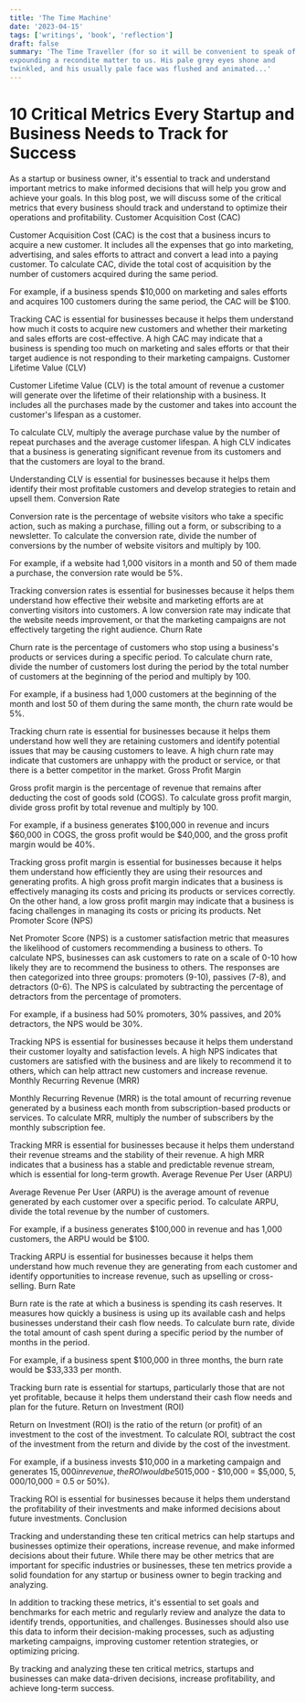 ```yaml
---
title: 'The Time Machine'
date: '2023-04-15'
tags: ['writings', 'book', 'reflection']
draft: false
summary: 'The Time Traveller (for so it will be convenient to speak of him) was
expounding a recondite matter to us. His pale grey eyes shone and
twinkled, and his usually pale face was flushed and animated...'
---
```


# 10 Critical Metrics Every Startup and Business Needs to Track for Success

As a startup or business owner, it's essential to track and understand important metrics to make informed decisions that will help you grow and achieve your goals. In this blog post, we will discuss some of the critical metrics that every business should track and understand to optimize their operations and profitability.
Customer Acquisition Cost (CAC)

Customer Acquisition Cost (CAC) is the cost that a business incurs to acquire a new customer. It includes all the expenses that go into marketing, advertising, and sales efforts to attract and convert a lead into a paying customer. To calculate CAC, divide the total cost of acquisition by the number of customers acquired during the same period.

For example, if a business spends $10,000 on marketing and sales efforts and acquires 100 customers during the same period, the CAC will be $100.

Tracking CAC is essential for businesses because it helps them understand how much it costs to acquire new customers and whether their marketing and sales efforts are cost-effective. A high CAC may indicate that a business is spending too much on marketing and sales efforts or that their target audience is not responding to their marketing campaigns.
Customer Lifetime Value (CLV)

Customer Lifetime Value (CLV) is the total amount of revenue a customer will generate over the lifetime of their relationship with a business. It includes all the purchases made by the customer and takes into account the customer's lifespan as a customer.

To calculate CLV, multiply the average purchase value by the number of repeat purchases and the average customer lifespan. A high CLV indicates that a business is generating significant revenue from its customers and that the customers are loyal to the brand.

Understanding CLV is essential for businesses because it helps them identify their most profitable customers and develop strategies to retain and upsell them.
Conversion Rate

Conversion rate is the percentage of website visitors who take a specific action, such as making a purchase, filling out a form, or subscribing to a newsletter. To calculate the conversion rate, divide the number of conversions by the number of website visitors and multiply by 100.

For example, if a website had 1,000 visitors in a month and 50 of them made a purchase, the conversion rate would be 5%.

Tracking conversion rates is essential for businesses because it helps them understand how effective their website and marketing efforts are at converting visitors into customers. A low conversion rate may indicate that the website needs improvement, or that the marketing campaigns are not effectively targeting the right audience.
Churn Rate

Churn rate is the percentage of customers who stop using a business's products or services during a specific period. To calculate churn rate, divide the number of customers lost during the period by the total number of customers at the beginning of the period and multiply by 100.

For example, if a business had 1,000 customers at the beginning of the month and lost 50 of them during the same month, the churn rate would be 5%.

Tracking churn rate is essential for businesses because it helps them understand how well they are retaining customers and identify potential issues that may be causing customers to leave. A high churn rate may indicate that customers are unhappy with the product or service, or that there is a better competitor in the market.
Gross Profit Margin

Gross profit margin is the percentage of revenue that remains after deducting the cost of goods sold (COGS). To calculate gross profit margin, divide gross profit by total revenue and multiply by 100.

For example, if a business generates $100,000 in revenue and incurs $60,000 in COGS, the gross profit would be $40,000, and the gross profit margin would be 40%.

Tracking gross profit margin is essential for businesses because it helps them understand how efficiently they are using their resources and generating profits. A high gross profit margin indicates that a business is effectively managing its costs and pricing its products or services correctly. On the other hand, a low gross profit margin may indicate that a business is facing challenges in managing its costs or pricing its products.
Net Promoter Score (NPS)

Net Promoter Score (NPS) is a customer satisfaction metric that measures the likelihood of customers recommending a business to others. To calculate NPS, businesses can ask customers to rate on a scale of 0-10 how likely they are to recommend the business to others. The responses are then categorized into three groups: promoters (9-10), passives (7-8), and detractors (0-6). The NPS is calculated by subtracting the percentage of detractors from the percentage of promoters.

For example, if a business had 50% promoters, 30% passives, and 20% detractors, the NPS would be 30%.

Tracking NPS is essential for businesses because it helps them understand their customer loyalty and satisfaction levels. A high NPS indicates that customers are satisfied with the business and are likely to recommend it to others, which can help attract new customers and increase revenue.
Monthly Recurring Revenue (MRR)

Monthly Recurring Revenue (MRR) is the total amount of recurring revenue generated by a business each month from subscription-based products or services. To calculate MRR, multiply the number of subscribers by the monthly subscription fee.

Tracking MRR is essential for businesses because it helps them understand their revenue streams and the stability of their revenue. A high MRR indicates that a business has a stable and predictable revenue stream, which is essential for long-term growth.
Average Revenue Per User (ARPU)

Average Revenue Per User (ARPU) is the average amount of revenue generated by each customer over a specific period. To calculate ARPU, divide the total revenue by the number of customers.

For example, if a business generates $100,000 in revenue and has 1,000 customers, the ARPU would be $100.

Tracking ARPU is essential for businesses because it helps them understand how much revenue they are generating from each customer and identify opportunities to increase revenue, such as upselling or cross-selling.
Burn Rate

Burn rate is the rate at which a business is spending its cash reserves. It measures how quickly a business is using up its available cash and helps businesses understand their cash flow needs. To calculate burn rate, divide the total amount of cash spent during a specific period by the number of months in the period.

For example, if a business spent $100,000 in three months, the burn rate would be $33,333 per month.

Tracking burn rate is essential for startups, particularly those that are not yet profitable, because it helps them understand their cash flow needs and plan for the future.
Return on Investment (ROI)

Return on Investment (ROI) is the ratio of the return (or profit) of an investment to the cost of the investment. To calculate ROI, subtract the cost of the investment from the return and divide by the cost of the investment.

For example, if a business invests $10,000 in a marketing campaign and generates $15,000 in revenue, the ROI would be 50% ($15,000 - $10,000 = $5,000, $5,000/$10,000 = 0.5 or 50%).

Tracking ROI is essential for businesses because it helps them understand the profitability of their investments and make informed decisions about future investments.
Conclusion

Tracking and understanding these ten critical metrics can help startups and businesses optimize their operations, increase revenue, and make informed decisions about their future. While there may be other metrics that are important for specific industries or businesses, these ten metrics provide a solid foundation for any startup or business owner to begin tracking and analyzing.

In addition to tracking these metrics, it's essential to set goals and benchmarks for each metric and regularly review and analyze the data to identify trends, opportunities, and challenges. Businesses should also use this data to inform their decision-making processes, such as adjusting marketing campaigns, improving customer retention strategies, or optimizing pricing.

By tracking and analyzing these ten critical metrics, startups and businesses can make data-driven decisions, increase profitability, and achieve long-term success.
